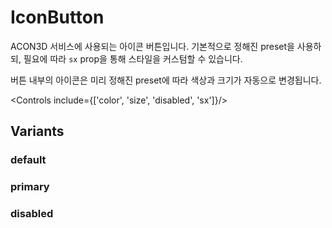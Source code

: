 
<Meta of={IconButtonStories} />

# IconButton

ACON3D 서비스에 사용되는 아이콘 버튼입니다. 기본적으로 정해진 preset을 사용하되, 필요에 따라 `sx` prop을 통해 스타일을 커스텀할 수 있습니다.

버튼 내부의 아이콘은 미리 정해진 preset에 따라 색상과 크기가 자동으로 변경됩니다.


<Canvas of={IconButtonStories.Default} />

<Controls include={['color', 'size', 'disabled', 'sx']}/>

## Variants

### default

<Canvas of={IconButtonStories.DefaultMedium} />

<Canvas of={IconButtonStories.DefaultSmall} />

### primary

<Canvas of={IconButtonStories.PrimaryMedium} />

<Canvas of={IconButtonStories.PrimarySmall} />

### disabled

<Canvas of={IconButtonStories.DisabledMedium} />

<Canvas of={IconButtonStories.DisabledSmall} />
